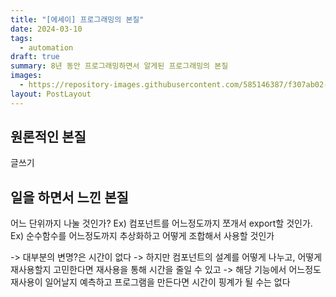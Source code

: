 ```yaml
---
title: "[에세이] 프로그래밍의 본질"
date: 2024-03-10
tags:
  - automation
draft: true
summary: 8년 동안 프로그래밍하면서 알게된 프로그래밍의 본질
images:
  - https://repository-images.githubusercontent.com/585146387/f307ab02-0c46-439b-84e0-319721662dce
layout: PostLayout
---
```


## 원론적인 본질

글쓰기


## 일을 하면서 느낀 본질

어느 단위까지 나눌 것인가?
Ex) 컴포넌트를 어느정도까지 쪼개서 export할 것인가.
Ex) 순수함수를 어느정도까지 추상화하고 어떻게 조합해서 사용할 것인가

-> 대부분의 변명?은 시간이 없다
-> 하지만 컴포넌트의 설계를 어떻게 나누고, 어떻게 재사용할지 고민한다면 재사용을 통해 시간을 줄일 수 있고
-> 해당 기능에서 어느정도 재사용이 일어날지 예측하고 프로그램을 만든다면 시간이 핑계가 될 수는 없다